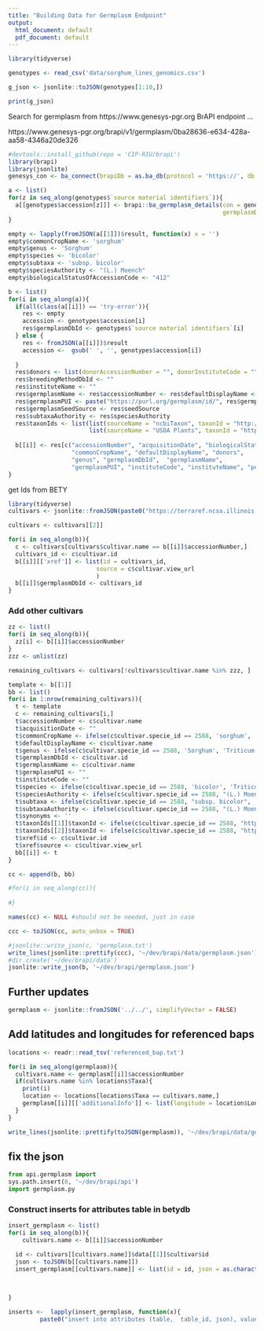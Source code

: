```yaml
---
title: "Building Data for Germplasm Endpoint"
output:
  html_document: default
  pdf_document: default
---
```



```r
library(tidyverse)

genotypes <- read_csv('data/sorghum_lines_genomics.csv')

g_json <- jsonlite::toJSON(genotypes[1:10,])

print(g_json)
```


Search for germplasm from https://www.genesys-pgr.org BrAPI endpoint ... 

https://www.genesys-pgr.org/brapi/v1/germplasm/0ba28636-e634-428a-aa58-4346a20de326


```r
#devtools::install_github(repo = 'CIP-RIU/brapi')
library(brapi)
library(jsonlite)
genesys_con <- ba_connect(brapiDb = as.ba_db(protocol = 'https://', db = 'www.genesys-pgr.org', secure = TRUE))

a <- list()
for(z in seq_along(genotypes$`source material identifiers`)){
  a[[genotypes$accession[z]]] <- brapi::ba_germplasm_details(con = genesys_con, rclass = 'json', 
                                                             germplasmDbId = genotypes$`source material identifiers`[z])
}

empty <- lapply(fromJSON(a[[1]])$result, function(x) x = '')
empty$commonCropName <- 'sorghum'
empty$genus <- 'Sorghum'
empty$species <- 'bicolor'
empty$subtaxa <- 'subsp. bicolor'
empty$speciesAuthority <- "(L.) Moench"
empty$biologicalStatusOfAccessionCode <- "412"

b <- list()
for(i in seq_along(a)){
  if(all(class(a[[i]]) == 'try-error')){
    res <- empty
    accession <- genotypes$accession[i]
    res$germplasmDbId <- genotypes$`source material identifiers`[i]
  } else {
    res <- fromJSON(a[[i]])$result
    accession <-  gsub(' ', '', genotypes$accession[i])
  
  }
  res$donors <- list(donorAccessionNumber = "", donorInstituteCode = "", germplasmPUI = "")
  res$breedingMethodDbId <- ""
  res$instituteName <- ""
  res$germplasmName <- res$accessionNumber <- res$defaultDisplayName <- accession
  res$germplasmPUI <- paste("https://purl.org/germplasm/id/", res$germplasmDbId, sep = "")
  res$germplasmSeedSource <- res$seedSource
  res$subtaxaAuthority <- res$speciesAuthority
  res$taxonIds <- list(list(sourceName = "ncbiTaxon", taxonId = "http://purl.obolibrary.org/obo/NCBITaxon_4558"),
                       list(sourceName = "USDA Plants", taxonId = "https://plants.usda.gov/core/profile?symbol=SOBIB"))
  
  b[[i]] <- res[c("accessionNumber", "acquisitionDate", "biologicalStatusOfAccessionCode", "breedingMethodDbId",
                  "commonCropName", "defaultDisplayName", "donors",
                  "genus", "germplasmDbId",  "germplasmName",
                  "germplasmPUI", "instituteCode", "instituteName", "pedigree", "seedSource", "species", "speciesAuthority", "subtaxa", "subtaxaAuthority", "synonyms", "taxonIds", "typeOfGermplasmStorageCode")]
}

```

get Ids from BETY

```r
library(tidyverse)
cultivars <- jsonlite::fromJSON(paste0("https://terraref.ncsa.illinois.edu/bety/api/v1/cultivars?limit=none"), flatten = TRUE, simplifyVector = TRUE)

cultivars <- cultivars[[2]]

```

```r

for(i in seq_along(b)){
  c <- cultivars[cultivars$cultivar.name == b[[i]]$accessionNumber,]
  cultivars_id <- c$cultivar.id
  b[[i]][['xref']] <- list(id = cultivars_id, 
                         source = c$cultivar.view_url
                         )
  b[[i]]$germplasmDbId <- cultivars_id
}
```


### Add other cultivars

```r
zz <- list()
for(i in seq_along(b)){
  zz[i] <- b[[i]]$accessionNumber
}
zzz <- unlist(zz)

remaining_cultivars <- cultivars[!cultivars$cultivar.name %in% zzz, ]

template <- b[[1]]
bb <- list()
for(i in 1:nrow(remaining_cultivars)){
  t <- template
  c <- remaining_cultivars[i,]
  t$accessionNumber <- c$cultivar.name
  t$acquisitionDate <- ""
  t$commonCropName <- ifelse(c$cultivar.specie_id == 2588, 'sorghum', 'wheat')
  t$defaultDisplayName <- c$cultivar.name
  t$genus <- ifelse(c$cultivar.specie_id == 2588, 'Sorghum', 'Triticum')
  t$germplasmDbId <- c$cultivar.id
  t$germplasmName <- c$cultivar.name
  t$germplasmPUI <- ""
  t$instituteCode <- ""
  t$species <- ifelse(c$cultivar.specie_id == 2588, 'bicolor', 'Triticum')
  t$speciesAuthority <- ifelse(c$cultivar.specie_id == 2588, "(L.) Moench", 'L.')
  t$subtaxa <- ifelse(c$cultivar.specie_id == 2588, "subsp. bicolor", '')
  t$subtaxaAuthority <- ifelse(c$cultivar.specie_id == 2588, "(L.) Moench", '')
  t$synonyms <- ''
  t$taxonIds[[1]]$taxonId <- ifelse(c$cultivar.specie_id == 2588, "http://purl.obolibrary.org/obo/NCBITaxon_4558", 'http://purl.obolibrary.org/obo/NCBITaxon_4565')
  t$taxonIds[[2]]$taxonId <- ifelse(c$cultivar.specie_id == 2588, "https://plants.usda.gov/core/profile?symbol=SOBIB", 'https://plants.usda.gov/core/profile?symbol=TRAE')
  t$xref$id <- c$cultivar.id
  t$xref$source <- c$cultivar.view_url
  bb[[i]] <- t
}

cc <- append(b, bb)
```


```r
#for(i in seq_along(cc)){
  
#}
```


```r
names(cc) <- NULL #should not be needed, just in case

ccc <- toJSON(cc, auto_unbox = TRUE)

#jsonlite::write_json(c, 'germplasm.txt')
write_lines(jsonlite::prettify(ccc), '~/dev/brapi/data/germplasm.json')
#dir.create('~/dev/brapi/data')
jsonlite::write_json(b, '~/dev/brapi/germplasm.json')

```


## Further updates

```r
germplasm <- jsonlite::fromJSON('../../', simplifyVector = FALSE)

```


## Add latitudes and longitudes for referenced baps

```r
locations <- readr::read_tsv('referenced_bap.txt')

for(i in seq_along(germplasm)){
  cultivars.name <- germplasm[[i]]$accessionNumber
  if(cultivars.name %in% locations$Taxa){
    print(i)
    location <- locations[locations$Taxa == cultivars.name,]
    germplasm[[i]][['additionalInfo']] <- list(longitude = location$Longitude, latitude = location$Latitude)
  }
}

write_lines(jsonlite::prettify(toJSON(germplasm)), '~/dev/brapi/data/germplasm.json')

```

## fix the json

```python
from api.germplasm import 
sys.path.insert(0, '~/dev/brapi/api')
import germplasm.py
```

### Construct inserts for attributes table in betydb


```r
insert_germplasm <- list()
for(i in seq_along(b)){
    cultivars.name <- b[[i]]$accessionNumber

  id <- cultivars[[cultivars.name]]$data[[1]]$cultivar$id
  json <- toJSON(b[[cultivars.name]])
  insert_germplasm[[cultivars.name]] <- list(id = id, json = as.character(json))

  
  
}

inserts <-  lapply(insert_germplasm, function(x){
         paste0("insert into attributes (table,  table_id, json), values (",x$id, "'cultivars'", x$json,");")})

```
